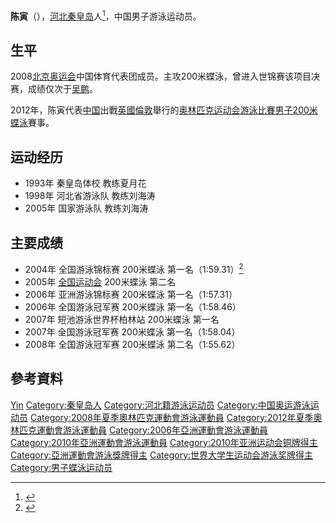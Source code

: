 {{Otheruses|陈寅}}
{{noteTA|G1=Aquatics}}
{{Infobox Swimmer
| swimmername    = 陈寅
| image          = 
| imagesize      = 
| caption        = 
| fullname       =   
| nationality    = {{PRC}}
| strokes        = [[蝶泳|蝶泳]]
| club           = 河北省游泳队
| collegeteam    = 
| birth_date      = {{birth_date_and_age|1986|3|29}}<ref name="伦敦奥运">{{cite web|title=2012伦敦奥运会中国体育代表团成员名录 - 陈寅|url=http://2012teamchina.olympic.cn/index.php/personview/persons/15996|accessdate=2012-07-18|archive-date=2012-07-31|archive-url=https://web.archive.org/web/20120731191534/http://2012teamchina.olympic.cn/index.php/personview/persons/15996|dead-url=no}}{{zh-cn}}</ref>
| birth_place     = {{CHN}}[[河北省|河北省]][[秦皇岛市|秦皇岛市]]
| height         = {{height|m=1.82}}<ref name="伦敦奥运"/>
| weight         = {{weight|kg=76}}<ref name="伦敦奥运"/>
| medaltemplates =
{{MedalSport|男子[[游泳|游泳]]}}
{{MedalCountry | {{CHN}} }}
}}
'''陈寅'''（{{bd|1986年|3月29日|||陈寅}}），[[河北|河北]][[秦皇岛|秦皇岛]]人<ref>{{cite news |title=陈寅父母电视机前看他冲击决赛 |url=http://www.qhdxw.com/view/31504/ |work=秦皇岛晚报 |date=2008-08-13 |accessdate=2009-08-13 |archive-date=2020-06-05 |archive-url=https://web.archive.org/web/20200605025848/http://www.qhdxw.com/view/31504/ |dead-url=yes }}</ref>，中国男子游泳运动员。

==生平==
2008[[2008年夏季奥林匹克运动会|北京奥运会]]中国体育代表团成员。主攻200米蝶泳，曾进入世锦赛该项目决赛，成绩仅次于[[吴鹏_(游泳运动员)|吴鹏]]。

2012年，陈寅代表[[2012年夏季奥林匹克运动会中国代表团|中国]]出戰[[英國|英國]][[倫敦|倫敦]]舉行的[[2012年夏季奥林匹克运动会|奥林匹克运动会]][[2012年夏季奧林匹克運動會游泳比賽|游泳比賽]][[2012年夏季奧林匹克運動會男子200米蝶泳比賽|男子200米蝶泳]]賽事。

== 运动经历 ==

* 1993年 秦皇岛体校 教练夏月花
* 1998年 河北省游泳队 教练刘海涛
* 2005年 国家游泳队 教练刘海涛

== 主要成绩 ==

* 2004年 全国游泳锦标赛 200米蝶泳 第一名（1:59.31）<ref>{{cite news |title=陈寅 一句话激出来的冠军 |url=http://www.hbqnb.com/news/html/HqSportSimple/2007/24/07242135DEGDDG96AAIG84DFFEJ1.html |work=河北青年报 |date=2007-02-04 |accessdate=2009-08-13 }}{{dead link|date=2018年5月 |bot=InternetArchiveBot |fix-attempted=yes }}</ref>
* 2005年 [[中华人民共和国第十届运动会|全国运动会]] 200米蝶泳 第二名
* 2006年 亚洲游泳锦标赛 200米蝶泳 第一名（1:57.31）
* 2006年 全国游泳冠军赛 200米蝶泳 第一名（1:58.46）
* 2007年 短池游泳世界杯柏林站 200米蝶泳 第一名
* 2007年 全国游泳冠军赛 200米蝶泳 第一名（1:58.04）
* 2008年 全国游泳冠军赛 200米蝶泳 第二名（1:55.62）

== 參考資料 ==
{{Reflist}}

{{2008 China Olympic Swimming Team}}
{{2012 China Olympic Swimming Team}}

{{Authority control}}
{{DEFAULTSORT:Chen Yin}}
[[Category:陈姓|Yin]]
[[Category:秦皇岛人|Category:秦皇岛人]]
[[Category:河北籍游泳运动员|Category:河北籍游泳运动员]]
[[Category:中国奥运游泳运动员|Category:中国奥运游泳运动员]]
[[Category:2008年夏季奧林匹克運動會游泳運動員|Category:2008年夏季奧林匹克運動會游泳運動員]]
[[Category:2012年夏季奧林匹克運動會游泳運動員|Category:2012年夏季奧林匹克運動會游泳運動員]]
[[Category:2006年亞洲運動會游泳運動員|Category:2006年亞洲運動會游泳運動員]]
[[Category:2010年亞洲運動會游泳運動員|Category:2010年亞洲運動會游泳運動員]]
[[Category:2010年亚洲运动会铜牌得主|Category:2010年亚洲运动会铜牌得主]]
[[Category:亞洲運動會游泳獎牌得主|Category:亞洲運動會游泳獎牌得主]]
[[Category:世界大学生运动会游泳奖牌得主|Category:世界大学生运动会游泳奖牌得主]]
[[Category:男子蝶泳运动员|Category:男子蝶泳运动员]]